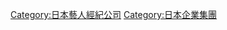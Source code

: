 {{DEFAULTSORT:Watanabe}}
[[Category:日本藝人經紀公司|Category:日本藝人經紀公司]]
[[Category:日本企業集團|Category:日本企業集團]]